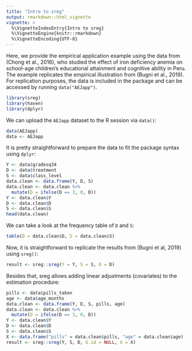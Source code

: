 ```yaml
---
title: "Intro to sreg"
output: rmarkdown::html_vignette
vignette: >
  %\VignetteIndexEntry{Intro to sreg}
  %\VignetteEngine{knitr::rmarkdown}
  %\VignetteEncoding{UTF-8}
---
```

Here, we provide the empirical application example using the data from (Chong et al., 2016),
who studied the effect of iron deficiency anemia on school-age children's educational attainment and cognitive ability in Peru. 
The example replicates the empirical illustration from (Bugni et al., 2019). For replication purposes, the data is included in the package and can be accessed by running `data("AEJapp")`. 
```r
library(sreg)
library(haven)
library(dplyr)
```
We can upload the `AEJapp` dataset to the R session via `data()`:
```r
data(AEJapp)
data <- AEJapp
```
It is pretty straightforward to prepare the data to fit the package syntax using `dplyr`:
```r
Y <- data$gradesq34
D <- data$treatment
S <- data$class_level
data.clean <- data.frame(Y, D, S)
data.clean <- data.clean %>%
  mutate(D = ifelse(D == 3, 0, D))
Y <- data.clean$Y
D <- data.clean$D
S <- data.clean$S
head(data.clean)
```
We can take a look at the frequency table of `D` and `S`:
```r
table(D = data.clean$D, S = data.clean$S)
```
Now, it is straightforward to replicate the results from (Bugni et al, 2019) using `sreg()`:
```r
result <- sreg::sreg(Y = Y, S = S, D = D)
```
Besides that, sreg allows adding linear adjustments (covariates) to the estimation procedure:
```r
pills <- data$pills_taken
age <- data$age_months
data.clean <- data.frame(Y, D, S, pills, age)
data.clean <- data.clean %>%
  mutate(D = ifelse(D == 3, 0, D))
Y <- data.clean$Y
D <- data.clean$D
S <- data.clean$S
X <- data.frame("pills" = data.clean$pills, "age" = data.clean$age)
result <- sreg::sreg(Y, S, D, G.id = NULL, X = X)
```

